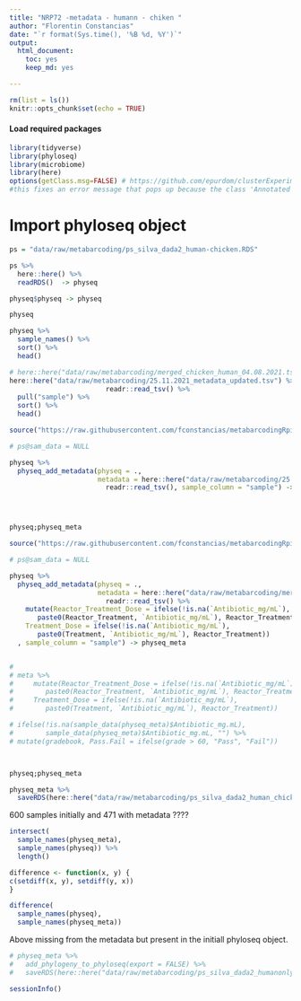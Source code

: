 ```yaml
---
title: "NRP72 -metadata - humann - chiken "
author: "Florentin Constancias"
date: "`r format(Sys.time(), '%B %d, %Y')`"
output: 
  html_document: 
    toc: yes
    keep_md: yes

---
```


```r
rm(list = ls())
knitr::opts_chunk$set(echo = TRUE)
```

#### Load required packages

```r
library(tidyverse)
library(phyloseq)
library(microbiome)
library(here)
options(getClass.msg=FALSE) # https://github.com/epurdom/clusterExperiment/issues/66
#this fixes an error message that pops up because the class 'Annotated' is defined in two different packages
```


# Import phyloseq object

```r
ps = "data/raw/metabarcoding/ps_silva_dada2_human-chicken.RDS"

ps %>% 
  here::here() %>%
  readRDS()  -> physeq

physeq$physeq -> physeq

physeq

```

```r
physeq %>% 
  sample_names() %>% 
  sort() %>% 
  head()

```


```r
# here::here("data/raw/metabarcoding/merged_chicken_human_04.08.2021.tsv") %>%
here::here("data/raw/metabarcoding/25.11.2021_metadata_updated.tsv") %>%
                        readr::read_tsv() %>% 
  pull("sample") %>% 
  sort() %>% 
  head()

```

```r
source("https://raw.githubusercontent.com/fconstancias/metabarcodingRpipeline/dev/scripts/functions_export_simplified.R")

# ps@sam_data = NULL

physeq %>%
  physeq_add_metadata(physeq = .,
                      metadata = here::here("data/raw/metabarcoding/25.11.2021_metadata_updated.tsv") %>%
                        readr::read_tsv(), sample_column = "sample") -> physeq_meta




physeq;physeq_meta

```



```r
source("https://raw.githubusercontent.com/fconstancias/metabarcodingRpipeline/dev/scripts/functions_export_simplified.R")

# ps@sam_data = NULL

physeq %>%
  physeq_add_metadata(physeq = .,
                      metadata = here::here("data/raw/metabarcoding/merged_chicken_human_04.08.2021.tsv") %>%
                        readr::read_tsv() %>% 
    mutate(Reactor_Treatment_Dose = ifelse(!is.na(`Antibiotic_mg/mL`),
       paste0(Reactor_Treatment, `Antibiotic_mg/mL`), Reactor_Treatment),
    Treatment_Dose = ifelse(!is.na(`Antibiotic_mg/mL`),
       paste0(Treatment, `Antibiotic_mg/mL`), Reactor_Treatment))
  , sample_column = "sample") -> physeq_meta


# 
# meta %>% 
#     mutate(Reactor_Treatment_Dose = ifelse(!is.na(`Antibiotic_mg/mL`), 
#        paste0(Reactor_Treatment, `Antibiotic_mg/mL`), Reactor_Treatment)
#     Treatment_Dose = ifelse(!is.na(`Antibiotic_mg/mL`), 
#        paste0(Treatment, `Antibiotic_mg/mL`), Reactor_Treatment))

# ifelse(!is.na(sample_data(physeq_meta)$Antibiotic_mg.mL), 
#        sample_data(physeq_meta)$Antibiotic_mg.mL, "") %>% 
# mutate(gradebook, Pass.Fail = ifelse(grade > 60, "Pass", "Fail"))



physeq;physeq_meta
```

```r
physeq_meta %>% 
  saveRDS(here::here("data/raw/metabarcoding/ps_silva_dada2_human_chicken_meta.RDS"))
```

600 samples initially and 471 with metadata ????

```r
intersect(
  sample_names(physeq_meta),
  sample_names(physeq)) %>% 
  length()
```

```r
difference <- function(x, y) {
c(setdiff(x, y), setdiff(y, x))
}

difference(
  sample_names(physeq),
  sample_names(physeq_meta))
```

Above missing from the metadata but present in the initiall phyloseq object.



```r
# physeq_meta %>% 
#   add_phylogeny_to_phyloseq(export = FALSE) %>% 
#   saveRDS(here::here("data/raw/metabarcoding/ps_silva_dada2_humanonly_phylo_meta.RDS"))
```

```r
sessionInfo()
```

